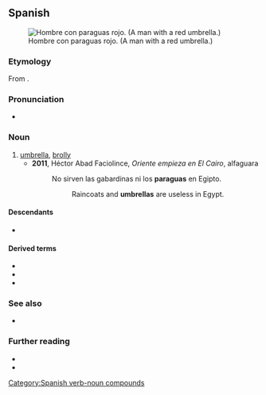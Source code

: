 {{also|paragüas}}
==Spanish==
[[File:Happy man in a rainy day.jpg|thumb|Hombre con paraguas rojo. (A man with a red umbrella.)]]

===Etymology===
From {{compound|es|parar|agua|t1=to [[stop]]|t2=[[water]]}}.<!-- confirmed with real. dicc. esp. not "para" (for) + "agua" (water) -->

===Pronunciation===
* {{es-IPA}}

===Noun===
{{es-noun|m|paraguas}}

# [[umbrella]], [[brolly]] {{q|UK}}
#* '''2011''', Héctor Abad Faciolince, ''Oriente empieza en El Cairo'', alfaguara {{ISBN|9789587581881}}
#*: No sirven las gabardinas ni los '''paraguas''' en Egipto.
#*:: Raincoats and '''umbrellas''' are useless in Egypt.

====Descendants====
* {{desc|ca|paraigua|cal=1}}

====Derived terms====
* {{l|es|paraguazo|g=m}}
* {{l|es|paragüero|g=m}}
* {{l|es|paragüita|g=f}}

===See also===
* {{l|es|parasol}}

===Further reading===
* {{R:DRAE 2001}}
* {{pedia|lang=es}}

[[Category:Spanish verb-noun compounds]]